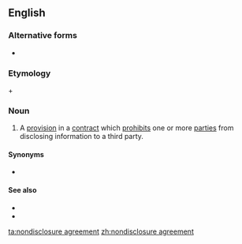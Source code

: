 {{also|non-disclosure agreement}}
==English==

===Alternative forms===
* {{l|en|non-disclosure agreement}}

===Etymology===
{{m|en|nondisclosure}} + {{m|en|agreement}}

===Noun===
{{en-noun}}

# {{lb|en|legal|business}} A [[provision]] in a [[contract]] which [[prohibits]] one or more [[party|parties]] from disclosing information to a third party.

====Synonyms====
* {{l|en|NDA}}

====See also====
* {{pedialite}}
* {{l|en|open the kimono}}

[[ta:nondisclosure agreement]]
[[zh:nondisclosure agreement]]